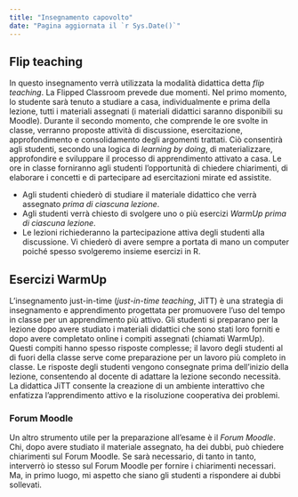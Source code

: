 ```yaml
---
title: "Insegnamento capovolto"
date: "Pagina aggiornata il `r Sys.Date()`"
---
```


## Flip teaching

In questo insegnamento verrà utilizzata la modalità didattica detta _flip teaching_.  La Flipped Classroom prevede due momenti. Nel primo momento, lo studente sarà tenuto a studiare a casa, individualmente e prima della lezione, tutti i materiali assegnati (i materiali didattici saranno disponibili su Moodle). Durante il secondo momento, che comprende le ore svolte in classe, verranno proposte attività di discussione, esercitazione, approfondimento e consolidamento degli argomenti trattati. Ciò consentirà agli studenti, secondo una logica di _learning by doing_, di materializzare, approfondire e sviluppare il processo di apprendimento attivato a casa. Le ore in classe forniranno agli studenti l'opportunità di chiedere chiarimenti, di elaborare i concetti e di partecipare ad esercitazioni mirate ed assistite.

- Agli studenti chiederò di studiare il materiale didattico che verrà assegnato _prima di ciascuna lezione_.
- Agli studenti verrà chiesto di svolgere uno o più esercizi _WarmUp_ _prima di ciascuna lezione_. 
- Le lezioni richiederanno la partecipazione attiva degli studenti alla discussione. Vi chiederò di avere sempre a portata di mano un computer poiché spesso svolgeremo insieme esercizi in $\textsf{R}$.

## Esercizi WarmUp

L'insegnamento just-in-time (_just-in-time teaching_, JiTT) è una strategia di insegnamento e apprendimento progettata per promuovere l'uso del tempo in classe per un apprendimento più attivo. Gli studenti si preparano per la lezione dopo avere studiato i materiali didattici che sono stati loro forniti e dopo avere completato online i compiti assegnati (chiamati WarmUp). Questi compiti hanno spesso risposte complesse; il lavoro degli studenti al di fuori della classe serve come preparazione per un lavoro più completo in classe. Le risposte degli studenti vengono consegnate prima dell'inizio della lezione, consentendo al docente di adattare la lezione secondo necessità. La didattica JiTT consente la creazione di un ambiente interattivo che enfatizza l'apprendimento attivo e la risoluzione cooperativa dei problemi.

### Forum Moodle

Un altro strumento utile per la preparazione all'esame è il _Forum Moodle_. Chi, dopo avere studiato il materiale assegnato, ha dei dubbi, può chiedere chiarimenti sul Forum Moodle.  Se sarà necessario, di tanto in tanto, interverrò io stesso sul Forum Moodle per fornire i chiarimenti necessari. Ma, in primo luogo, mi aspetto che siano gli studenti a rispondere ai dubbi sollevati.
